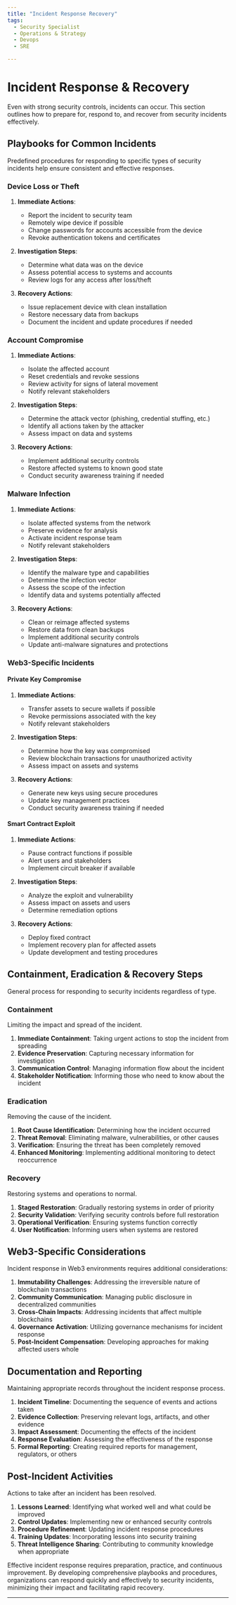 ```yaml
---
title: "Incident Response Recovery"
tags:
  - Security Specialist
  - Operations & Strategy
  - Devops
  - SRE

---
```



<TagProvider>
<TagFilter />

# Incident Response & Recovery

<TagList tags={frontmatter.tags} />
<AttributionList contributors={frontmatter.contributors} />

Even with strong security controls, incidents can occur. This section outlines how to prepare for, respond to, and recover from security incidents effectively.

## Playbooks for Common Incidents

Predefined procedures for responding to specific types of security incidents help ensure consistent and effective responses.

### Device Loss or Theft

1. **Immediate Actions**:
   - Report the incident to security team
   - Remotely wipe device if possible
   - Change passwords for accounts accessible from the device
   - Revoke authentication tokens and certificates

2. **Investigation Steps**:
   - Determine what data was on the device
   - Assess potential access to systems and accounts
   - Review logs for any access after loss/theft

3. **Recovery Actions**:
   - Issue replacement device with clean installation
   - Restore necessary data from backups
   - Document the incident and update procedures if needed

### Account Compromise

1. **Immediate Actions**:
   - Isolate the affected account
   - Reset credentials and revoke sessions
   - Review activity for signs of lateral movement
   - Notify relevant stakeholders

2. **Investigation Steps**:
   - Determine the attack vector (phishing, credential stuffing, etc.)
   - Identify all actions taken by the attacker
   - Assess impact on data and systems

3. **Recovery Actions**:
   - Implement additional security controls
   - Restore affected systems to known good state
   - Conduct security awareness training if needed

### Malware Infection

1. **Immediate Actions**:
   - Isolate affected systems from the network
   - Preserve evidence for analysis
   - Activate incident response team
   - Notify relevant stakeholders

2. **Investigation Steps**:
   - Identify the malware type and capabilities
   - Determine the infection vector
   - Assess the scope of the infection
   - Identify data and systems potentially affected

3. **Recovery Actions**:
   - Clean or reimage affected systems
   - Restore data from clean backups
   - Implement additional security controls
   - Update anti-malware signatures and protections

### Web3-Specific Incidents

#### Private Key Compromise

1. **Immediate Actions**:
   - Transfer assets to secure wallets if possible
   - Revoke permissions associated with the key
   - Notify relevant stakeholders

2. **Investigation Steps**:
   - Determine how the key was compromised
   - Review blockchain transactions for unauthorized activity
   - Assess impact on assets and systems

3. **Recovery Actions**:
   - Generate new keys using secure procedures
   - Update key management practices
   - Conduct security awareness training if needed

#### Smart Contract Exploit

1. **Immediate Actions**:
   - Pause contract functions if possible
   - Alert users and stakeholders
   - Implement circuit breaker if available

2. **Investigation Steps**:
   - Analyze the exploit and vulnerability
   - Assess impact on assets and users
   - Determine remediation options

3. **Recovery Actions**:
   - Deploy fixed contract
   - Implement recovery plan for affected assets
   - Update development and testing procedures

## Containment, Eradication & Recovery Steps

General process for responding to security incidents regardless of type.

### Containment

Limiting the impact and spread of the incident.

1. **Immediate Containment**: Taking urgent actions to stop the incident from spreading
2. **Evidence Preservation**: Capturing necessary information for investigation
3. **Communication Control**: Managing information flow about the incident
4. **Stakeholder Notification**: Informing those who need to know about the incident

### Eradication

Removing the cause of the incident.

1. **Root Cause Identification**: Determining how the incident occurred
2. **Threat Removal**: Eliminating malware, vulnerabilities, or other causes
3. **Verification**: Ensuring the threat has been completely removed
4. **Enhanced Monitoring**: Implementing additional monitoring to detect reoccurrence

### Recovery

Restoring systems and operations to normal.

1. **Staged Restoration**: Gradually restoring systems in order of priority
2. **Security Validation**: Verifying security controls before full restoration
3. **Operational Verification**: Ensuring systems function correctly
4. **User Notification**: Informing users when systems are restored

## Web3-Specific Considerations

Incident response in Web3 environments requires additional considerations:

1. **Immutability Challenges**: Addressing the irreversible nature of blockchain transactions
2. **Community Communication**: Managing public disclosure in decentralized communities
3. **Cross-Chain Impacts**: Addressing incidents that affect multiple blockchains
4. **Governance Activation**: Utilizing governance mechanisms for incident response
5. **Post-Incident Compensation**: Developing approaches for making affected users whole

## Documentation and Reporting

Maintaining appropriate records throughout the incident response process.

1. **Incident Timeline**: Documenting the sequence of events and actions taken
2. **Evidence Collection**: Preserving relevant logs, artifacts, and other evidence
3. **Impact Assessment**: Documenting the effects of the incident
4. **Response Evaluation**: Assessing the effectiveness of the response
5. **Formal Reporting**: Creating required reports for management, regulators, or others

## Post-Incident Activities

Actions to take after an incident has been resolved.

1. **Lessons Learned**: Identifying what worked well and what could be improved
2. **Control Updates**: Implementing new or enhanced security controls
3. **Procedure Refinement**: Updating incident response procedures
4. **Training Updates**: Incorporating lessons into security training
5. **Threat Intelligence Sharing**: Contributing to community knowledge when appropriate

Effective incident response requires preparation, practice, and continuous improvement. By developing comprehensive playbooks and procedures, organizations can respond quickly and effectively to security incidents, minimizing their impact and facilitating rapid recovery.

---

</TagProvider>
<ContributeFooter />